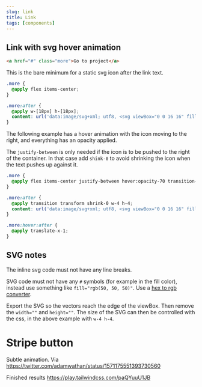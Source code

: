 ```yaml
---
slug: link
title: Link
tags: [components]
---
```


<!--truncate-->

## Link with svg hover animation

```html
<a href="#" class="more">Go to project</a>
```

This is the bare minimum for a static svg icon after the link text.

```css
.more {
  @apply flex items-center;
}

.more:after {
  @apply w-[18px] h-[18px];
  content: url('data:image/svg+xml; utf8, <svg viewBox="0 0 16 16" fill="none" xmlns="http://www.w3.org/2000/svg"><path d="M15.15 8a.61.61 0 0 1-.18.47L8.47 15a.66.66 0 0 1-.47.17.68.68 0 0 1-.47-.17.63.63 0 0 1 0-.94l5.41-5.39H1.5a.68.68 0 0 1-.5-.18A.64.64 0 0 1 .85 8 .63.63 0 0 1 1 7.55a.64.64 0 0 1 .47-.18h11.47L7.53 2a.665.665 0 1 1 .94-.94l6.5 6.5a.6.6 0 0 1 .18.44z" fill="white"/></svg>');
}
```

The following example has a hover animation with the icon moving to the right, and everything has an opacity applied. 

The `justify-between` is only needed if the icon is to be pushed to the right of the container. In that case add `shink-0` to avoid shrinking the icon when the text pushes up against it.

```css
.more {
  @apply flex items-center justify-between hover:opacity-70 transition-opacity;
}

.more:after {
  @apply transition transform shrink-0 w-4 h-4;
  content: url('data:image/svg+xml; utf8, <svg viewBox="0 0 16 16" fill="none" xmlns="http://www.w3.org/2000/svg"><path d="M15.15 8a.61.61 0 0 1-.18.47L8.47 15a.66.66 0 0 1-.47.17.68.68 0 0 1-.47-.17.63.63 0 0 1 0-.94l5.41-5.39H1.5a.68.68 0 0 1-.5-.18A.64.64 0 0 1 .85 8 .63.63 0 0 1 1 7.55a.64.64 0 0 1 .47-.18h11.47L7.53 2a.665.665 0 1 1 .94-.94l6.5 6.5a.6.6 0 0 1 .18.44z" fill="white"/></svg>');
}

.more:hover:after {
  @apply translate-x-1;
}
```

## SVG notes

The inline svg code must not have any line breaks. 

SVG code must not have any `#` symbols (for example in the fill color), instead use something like `fill="rgb(50, 50, 50)"`. Use a [hex to rgb converter](https://www.rapidtables.com/convert/color/hex-to-rgb.html).

Export the SVG so the vectors reach the edge of the viewBox. Then remove the `width=""` and `height=""`. The size of the SVG can then be controlled with the css, in the above example with `w-4 h-4`. 

# Stripe button

Subtle animation. Via https://twitter.com/adamwathan/status/1571175551393730560

Finished results https://play.tailwindcss.com/paQYuuU1JB
